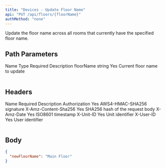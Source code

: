 ```yaml
---
title: "Devices - Update Floor Name"
api: "PUT /api/floors/{floorName}"
authMethod: "none"
---
```


Update the floor name across all rooms that currently have the specified floor name.

## Path Parameters

<Table>
  <Table.Head>
    <Table.Row>
      <Table.Header>Name</Table.Header>
      <Table.Header>Type</Table.Header>
      <Table.Header>Required</Table.Header>
      <Table.Header>Description</Table.Header>
    </Table.Row>
  </Table.Head>
  <Table.Body>
    <Table.Row>
      <Table.Cell>floorName</Table.Cell>
      <Table.Cell>string</Table.Cell>
      <Table.Cell>Yes</Table.Cell>
      <Table.Cell>Current floor name to update</Table.Cell>
    </Table.Row>
  </Table.Body>
</Table>

## Headers

<Table>
  <Table.Head>
    <Table.Row>
      <Table.Header>Name</Table.Header>
      <Table.Header>Required</Table.Header>
      <Table.Header>Description</Table.Header>
    </Table.Row>
  </Table.Head>
  <Table.Body>
    <Table.Row>
      <Table.Cell>Authorization</Table.Cell>
      <Table.Cell>Yes</Table.Cell>
      <Table.Cell>AWS4-HMAC-SHA256 signature</Table.Cell>
    </Table.Row>
    <Table.Row>
      <Table.Cell>X-Amz-Content-Sha256</Table.Cell>
      <Table.Cell>Yes</Table.Cell>
      <Table.Cell>SHA256 hash of the request body</Table.Cell>
    </Table.Row>
    <Table.Row>
      <Table.Cell>X-Amz-Date</Table.Cell>
      <Table.Cell>Yes</Table.Cell>
      <Table.Cell>ISO8601 timestamp</Table.Cell>
    </Table.Row>
    <Table.Row>
      <Table.Cell>X-Unit-ID</Table.Cell>
      <Table.Cell>Yes</Table.Cell>
      <Table.Cell>Unit identifier</Table.Cell>
    </Table.Row>
    <Table.Row>
      <Table.Cell>X-User-ID</Table.Cell>
      <Table.Cell>Yes</Table.Cell>
      <Table.Cell>User identifier</Table.Cell>
    </Table.Row>
  </Table.Body>
</Table>

## Body

```json
{
  "newFloorName": "Main Floor"
}
```
